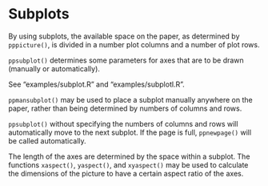# Subplots

By using subplots, the available space on the paper,
as determined by `pppicture()`, is divided
in a number plot columns and a number of plot rows.

`ppsubplot()` determines some parameters for axes
that are to be drawn (manually or automatically).

See "examples/subplot.R" and "examples/subplotl.R".

`ppmansubplot()` may be used to place a subplot manually anywhere
on the paper, rather than being determined by numbers of columns
and rows.

`ppsubplot()` without specifying the numbers of
columns and rows will automatically move to the
next subplot. If the page is full, `ppnewpage()` will
be called automatically.

The length of the axes are determined by the space
within a subplot. The functions `xaspect()`, `yaspect()`,
and `xyaspect()` may be used to calculate the dimensions of
the picture to have a certain aspect ratio of
the axes.
